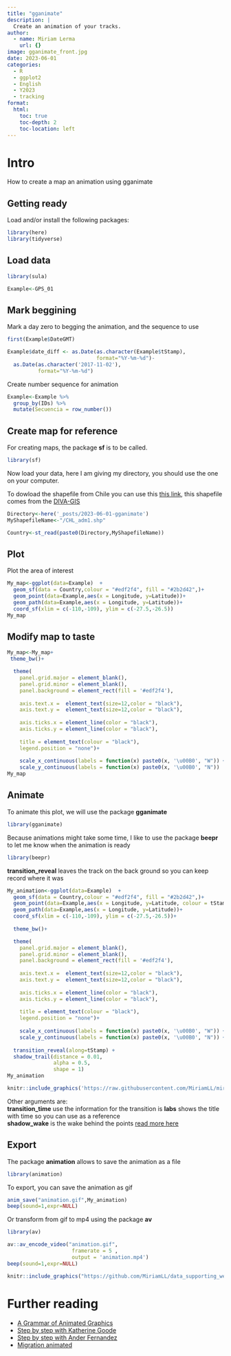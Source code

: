 ```yaml
---
title: "gganimate"
description: |
  Create an animation of your tracks.
author:
  - name: Miriam Lerma
    url: {}
image: gganimate_front.jpg
date: 2023-06-01
categories:
  - R
  - ggplot2
  - English
  - Y2023
  - tracking
format:
  html:
    toc: true
    toc-depth: 2
    toc-location: left
---
```



# Intro

How to create a map an animation using gganimate

## Getting ready

Load and/or install the following packages:

```r
library(here)
library(tidyverse)
```

## Load data

```r
library(sula)
```

```r
Example<-GPS_01
```


## Mark beggining

Mark a day zero to begging the animation, and the sequence to use

```r
first(Example$DateGMT)
```

```r
Example$date_diff <- as.Date(as.character(Example$tStamp), 
                             format="%Y-%m-%d")-
  as.Date(as.character('2017-11-02'), 
          format="%Y-%m-%d")
```

Create number sequence for animation

```r
Example<-Example %>% 
  group_by(IDs) %>%
  mutate(Secuencia = row_number())
```

## Create map for reference

For creating maps, the package **sf** is to be called.

```r
library(sf)
```

Now load your data, here I am giving my directory, you should use the one on your computer.

To dowload the shapefile from Chile you can use this [this link](https://github.com/MiriamLL/miriamlerma_/blob/main/_posts/2023-06-01-gganimate/CHL_adm1.shp), this shapefile comes from the [DIVA-GIS](https://www.diva-gis.org/datadown)

```r
Directory<-here('_posts/2023-06-01-gganimate')
MyShapefileName<-"/CHL_adm1.shp"
```

```r
Country<-st_read(paste0(Directory,MyShapefileName))
```

## Plot

Plot the area of interest

```r
My_map<-ggplot(data=Example)  + 
  geom_sf(data = Country,colour = "#edf2f4", fill = "#2b2d42",)+
  geom_point(data=Example,aes(x = Longitude, y=Latitude))+
  geom_path(data=Example,aes(x = Longitude, y=Latitude))+
  coord_sf(xlim = c(-110,-109), ylim = c(-27.5,-26.5))
My_map
```

## Modify map to taste

```r
My_map<-My_map+
 theme_bw()+

  theme(
    panel.grid.major = element_blank(), 
    panel.grid.minor = element_blank(),
    panel.background = element_rect(fill = '#edf2f4'),
    
    axis.text.x =  element_text(size=12,color = "black"),
    axis.text.y =  element_text(size=12,color = "black"),
    
    axis.ticks.x = element_line(color = "black"),
    axis.ticks.y = element_line(color = "black"),
    
    title = element_text(colour = "black"),
    legend.position = "none")+
  
    scale_x_continuous(labels = function(x) paste0(x, '\u00B0', "W")) +
    scale_y_continuous(labels = function(x) paste0(x, '\u00B0', "N"))
My_map
```

## Animate

To animate this plot, we will use the package **gganimate**

```r
library(gganimate)
```

Because animations might take some time, I like to use the package **beepr** to let me know when the animation is ready

```r
library(beepr)
```

**transition_reveal** leaves the track on the back ground so you can keep record where it was  

```r
My_animation<-ggplot(data=Example)  + 
  geom_sf(data = Country,colour = "#edf2f4", fill = "#2b2d42",)+
  geom_point(data=Example,aes(x = Longitude, y=Latitude, colour = tStamp))+
  geom_path(data=Example,aes(x = Longitude, y=Latitude))+
  coord_sf(xlim = c(-110,-109), ylim = c(-27.5,-26.5))+
  
  theme_bw()+

  theme(
    panel.grid.major = element_blank(), 
    panel.grid.minor = element_blank(),
    panel.background = element_rect(fill = '#edf2f4'),
    
    axis.text.x =  element_text(size=12,color = "black"),
    axis.text.y =  element_text(size=12,color = "black"),
    
    axis.ticks.x = element_line(color = "black"),
    axis.ticks.y = element_line(color = "black"),
    
    title = element_text(colour = "black"),
    legend.position = "none")+
  
    scale_x_continuous(labels = function(x) paste0(x, '\u00B0', "W")) +
    scale_y_continuous(labels = function(x) paste0(x, '\u00B0', "N")) +
  
  transition_reveal(along=tStamp) +
  shadow_trail(distance = 0.01,
               alpha = 0.5,
               shape = 1)
My_animation
```

```r
knitr::include_graphics('https://raw.githubusercontent.com/MiriamLL/miriamlerma_/refs/heads/main/_posts/2023-06-01-gganimate/animation.gif')
```

Other arguments are:  
**transition_time** use the information for the transition is
**labs** shows the title with time so you can use as a reference  
**shadow_wake** is the wake behind the points [read more here](https://goodekat.github.io/presentations/2019-isugg-gganimate-spooky/slides.html#48)

## Export

The package **animation** allows to save the animation as a file

```r
library(animation)
```

To export, you can save the animation as gif

```r
anim_save("animation.gif",My_animation)
beep(sound=1,expr=NULL)
```

Or transform from gif to mp4 using the package **av**

```r
library(av)
```

```r
av::av_encode_video("animation.gif", 
                     framerate = 5 ,
                     output = 'animation.mp4')
beep(sound=1,expr=NULL)
```

```r
knitr::include_graphics("https://github.com/MiriamLL/data_supporting_webpage/blob/main/Blog/2023/animation.gif?raw=true")
```

# Further reading

- [A Grammar of Animated Graphics](https://gganimate.com/)
- [Step by step with Katherine Goode](https://goodekat.github.io/presentations/2019-isugg-gganimate-spooky/slides.html#1)  
- [Step by step with Ander Fernandez](https://anderfernandez.com/en/blog/how-to-create-animations-in-r-with-gganimate/)  
- [Migration animated](https://www.climatecentral.org/news/map-animal-migration-climate-change-20646)

